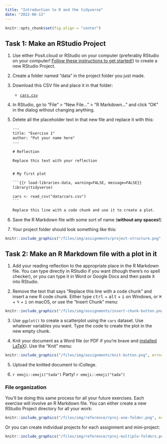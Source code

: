```yaml
---
title: "Introduction to R and the tidyverse"
date: "2022-06-13"
---
```


```r
knitr::opts_chunk$set(fig.align = "center")
```

## Task 1: Make an RStudio Project

1. Use either Posit.cloud or RStudio on your computer (preferably RStudio on your computer! [Follow these instructions to get started!](/resource/install/)) to create a new RStudio Project.

2. Create a folder named "data" in the project folder you just made.

3. Download this CSV file and place it in that folder:

   - [<i class="fas fa-file-csv"></i> `cars.csv`](/files/data/package_data/cars.csv)

4. In RStudio, go to "File" > "New File…" > "R Markdown…" and click "OK" in the dialog without changing anything.

5. Delete all the placeholder text in that new file and replace it with this:

   ````default
   ---
   title: "Exercise 1"
   author: "Put your name here"
   ---
   
   # Reflection
   
   Replace this text with your reflection
   
   
   # My first plot
   
   ```{{r load-libraries-data, warning=FALSE, message=FALSE}}
   library(tidyverse)
   
   cars <- read_csv("data/cars.csv")
   ```
   
   Replace this line with a code chunk and use it to create a plot.
   ````

6. Save the R Markdown file with some sort of name (**without any spaces!**)

7. Your project folder should look something like this:

```r
knitr::include_graphics("/files/img/assignments/project-structure.png", error = FALSE)
```


## Task 2: Make an R Markdown file with a plot in it

1. Add your reading reflection to the appropriate place in the R Markdown file. You can type directly in RStudio if you want (though there's no spell checker), or you can type it in Word or Google Docs and then paste it into RStudio.

2. Remove the text that says "Replace this line with a code chunk" and insert a new R code chunk. Either type <kbd>ctrl</kbd> + <kbd>alt</kbd> + <kbd>i</kbd> on Windows, or <kbd>⌘</kbd> + <kbd>⌥</kbd> + <kbd>i</kbd> on macOS, or use the "Insert Chunk" menu:

```r
knitr::include_graphics("/files/img/assignments/insert-chunk-button.png", error = FALSE)
```

3. Use `ggplot()` to create a scatterplot using the `cars` dataset. Use whatever variables you want. Type the code to create the plot in the new empty chunk.

4. Knit your document as a Word file (or PDF if you're brave and [installed LaTeX](/resource/install/#install-tinytex)). Use the "Knit" menu:

```r
knitr::include_graphics("/files/img/assignments/knit-button.png", error = FALSE)
```

5. Upload the knitted document to iCollege.

6. `r emoji::emoji("tada")` Party! `r emoji::emoji("tada")`

::: {.callout-tip}
### File organization

You'll be doing this same process for all your future exercises. Each exercise will involve an R Markdown file. You can either create a new RStudio Project directory for all your work:

```r
knitr::include_graphics("/files/img/reference/rproj-one-folder.png", error = FALSE)
```

Or you can create individual projects for each assignment and mini-project:

```r
knitr::include_graphics("/files/img/reference/rproj-multiple-folders.png", error = FALSE)
```
:::
